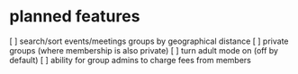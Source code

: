 # planned features

[ ] search/sort events/meetings groups by geographical distance
[ ] private groups (where membership is also private)
[ ] turn adult mode on (off by default)
[ ] ability for group admins to charge fees from members
